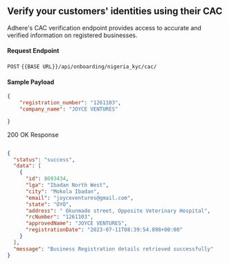 ## Verify your customers' identities using their CAC 

Adhere's CAC verification endpoint provides access to accurate and verified information on registered businesses.

#### Request Endpoint

`POST` `{{BASE URL}}/api/onboarding/nigeria_kyc/cac/`

#### Sample Payload
``` json
{    
    "registration_number": "1261103",
    "company_name": "JOYCE VENTURES"

}
```

200 OK Response

``` json

{
  "status": "success",
  "data": [
    {
      "id": 8693434,
      "lga": "Ibadan North West",
      "city": "Mokola Ibadan",
      "email": "joyceventures@gmail.com",
      "state": "OYO",
      "address": " Okunmade street, Opposite Veterinary Hospital",
      "rcNumber": "1261103",
      "approvedName": "JOYCE VENTURES",
      "registrationDate": "2023-07-11T08:39:54.898+00:00"
    }
  ],
  "message": "Business Registration details retrieved successfully"
}
```

